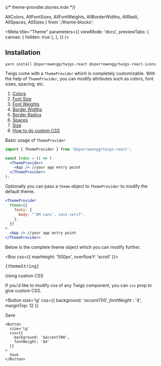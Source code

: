 {/* theme-provider.stories.mdx */}

  AllColors,
  AllFontSizes,
  AllFontWeights,
  AllBorderWidths,
  AllRadii,
  AllSpaces,
  AllSizes
} from './theme-blocks';


<Meta
  title="Theme"
  parameters={{
    viewMode: 'docs',
    previewTabs: {
      canvas: { hidden: true },
    },
  }}
/>

## Installation

```
yarn install @sparrowengg/twigs-react @sparrowengg/twigs-react-icons
```

Twigs come with a `ThemeProvider` which is completely customizable. With the help of `ThemeProvider`, you can modify attributes such as colors, font sizes, spacing, etc.

<ol>
  <li>
    <a href="#colors">Colors</a>
  </li>
  <li>
    <a href="#fontSize">Font Size</a>
  </li>
  <li>
    <a href="#fontWeights">Font Weights</a>
  </li>
  <li>
    <a href="#borderWidths">Border Widths</a>
  </li>
  <li>
    <a href="#borderRadius">Border Radius</a>
  </li>
  <li>
    <a href="#spaces">Spaces</a>
  </li>
  <li>
    <a href="#sizes">Size</a>
  </li>
  <li>
    <a href="#using-custom-css">How to do custom CSS</a>
  </li>
</ol>

Basic usage of `ThemeProvider`

```jsx
import { ThemeProvider } from '@sparrowengg/twigs-react';

const Index = () => (
  <ThemeProvider>
    <App /> //your app entry point
  </ThemeProvider>
);
```

Optionally you can pass a `theme` object to `ThemeProvider` to modify the default theme.

```jsx
<ThemeProvider
  theme={{
    fonts: {
      body: "'DM sans', sans-serif",
    },
  }}
>
  <App /> //your app entry point
</ThemeProvider>
```

Below is the complete theme object which you can modify further.

<Box css={{ maxHeight: '500px', overflowY: 'scroll' }}>
  <pre>{themeString}</pre>
</Box>

<Story name="Default">
  <Flex gap='100px' flexDirection='column' css={{ margin: '100px 0px' }}>
    <AllColors />
    <AllFontSizes />
    <AllFontWeights />
    <AllBorderWidths />
    <AllRadii />
    <AllSpaces />
    <AllSizes />
  </Flex>
</Story>



<Story name="CustomCSS">
<Heading size='h5' id='using-custom-css'>Using custom CSS </Heading>

If you'd like to modify css of any Twigs component, you can `css` prop to give custom CSS.

<Button 
  size='lg'
  css={{
    background: '$accent700',
    fontWeight: '$4',
    marginTop: 12
  }}
>
  Save
</Button>
</Story>

```
<Button 
  size='lg'
  css={{
    background: '$accent700',
    fontWeight: '$4'
  }}
>
  Save
</Button>
```